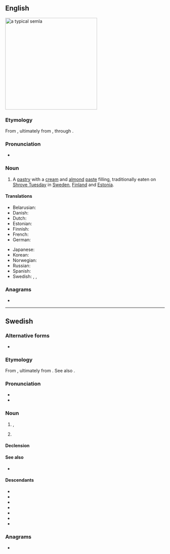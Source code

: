 ==English==
[[Image:SemlaFlickr.jpg|thumb|right|290px|a typical '''semla''']]
{{wikipedia}}

===Etymology===
From {{bor|en|sv|semla}}, ultimately from {{der|en|la|simila||finest quality wheat flour}}, through {{der|en|gmq-osw|-}}.

===Pronunciation===
* {{IPA|en|/ˈsɛmlə/}}

===Noun===
{{en-noun}}

# A [[pastry]] with a [[cream]] and [[almond]] [[paste]] filling, traditionally eaten on [[Shrove Tuesday]] in [[Sweden]], [[Finland]] and [[Estonia]].

====Translations====
{{trans-top|Swedish pastry eaten on Shrove Tuesday}}
* Belarusian: {{t|be|се́мла|f}}
* Danish: {{t|da|fastelavnsbolle|c}}
* Dutch: {{t|nl|semla|m|f}}
* Estonian: {{t|et|vastlakukkel}}
* Finnish: {{t+|fi|laskiaispulla}}
* French: {{t+|fr|semla|m}}
* German: {{t|de|Semla|f}}
{{trans-mid}}
* Japanese: {{t|ja|セムラ|tr=semura}}
* Korean: {{t|ko|셈라}}
* Norwegian: {{t|no|fastelavnsbolle|m}}
* Russian: {{t|ru|се́мла|f}}
* Spanish: {{t|es|semla|m}}
* Swedish: {{t+|sv|semla|c}}, {{t+|sv|fastlagsbulle|c}}, {{t|sv|fettisdagsbulle|c}}
{{trans-bottom}}

===Anagrams===
* {{anagrams|en|a=aelms|EMALS|Lemas|MELAS|Males|Salem|Selma|Smale|Smeal|almes|amels|lames|lamés|leams|males|meals|melas|mesal}}

{{topics|en|Cakes and pastries}}

----

==Swedish==

===Alternative forms===
* {{q|jocular}} {{alt|sv|temla}}

===Etymology===
From {{inh|sv|gmq-osw|sembla}}, ultimately from {{der|sv|la|simila|t=finest quality wheat flour}}. See also {{cog|fi|sämpylä}}.

===Pronunciation===
{{wikipedia|lang=sv}}
* {{IPA|sv|/²sɛmla/|/²semla/|/ˈsemlɑ/|qual1=Sweden|qual3=Finland}}
* {{rhymes|sv|ɛmla}}

===Noun===
{{sv-noun|c}}

# {{lb|sv|Finland}} {{l|en|bun}}, {{l|en|bread roll}}
#: {{syn|sv|småfranska}}
# {{lb|sv|Sweden}} {{l|en|semla}} {{gloss|Swedish pastry eaten on Shrove Tuesday}}
#: {{syn|sv|fastlagsbulle|fettisdagsbulle}}
#: {{hypo|sv|hetvägg}}
#: {{mero|sv|hatt|t1=hat; top half bun}}

====Declension====
{{sv-infl-noun-c-or|seml}}

====See also====
* {{l|sv|hetvägg}}

====Descendants====
* {{desc|be|се́мла|bor=1}}
* {{desc|nl|semla|bor=1}}
* {{desc|en|semla|bor=1}}
* {{desc|fr|semla|bor=1}}
* {{desc|de|Semla|bor=1}}
* {{desc|ru|се́мла|bor=1}}
* {{desc|es|semla|bor=1}}

===Anagrams===
* {{anagrams|sv|a=aelms|Selma|males|samle|smale}}

{{topics|sv|Cakes and pastries}}